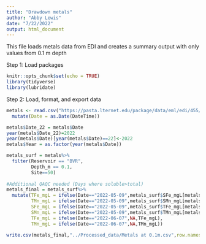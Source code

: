 ```yaml
---
title: "Drawdown metals"
author: "Abby Lewis"
date: "7/22/2022"
output: html_document
---
```


This file loads metals data from EDI and creates a summary output with only values from 0.1 m depth

Step 1: Load packages
```r
knitr::opts_chunk$set(echo = TRUE)
library(tidyverse)
library(lubridate)
```


Step 2: Load, format, and export data
```r
metals <- read.csv("https://pasta.lternet.edu/package/data/eml/edi/455/7/e71d70cac1650610e6a3fbbf7928007f")%>%
  mutate(Date = as.Date(DateTime))

metals$Date_22 = metals$Date
year(metals$Date_22)=2022
year(metals$Date)[year(metals$Date)==22]<-2022
metals$Year = as.factor(year(metals$Date))

metals_surf = metals%>%
  filter(Reservoir == "BVR",
         Depth_m == 0.1,
         Site==50)
  
#Additional QAQC needed (Days where soluble>total)
metals_final = metals_surf%>%
  mutate(TFe_mgL = ifelse(Date=="2022-05-09",metals_surf$SFe_mgL[metals_surf$Date=="2022-05-09"],TFe_mgL),
         TMn_mgL = ifelse(Date=="2022-05-09",metals_surf$SMn_mgL[metals_surf$Date=="2022-05-09"],TMn_mgL),
         SFe_mgL = ifelse(Date=="2022-05-09",metals_surf$TFe_mgL[metals_surf$Date=="2022-05-09"],SFe_mgL),
         SMn_mgL = ifelse(Date=="2022-05-09",metals_surf$TMn_mgL[metals_surf$Date=="2022-05-09"],SMn_mgL),
         TFe_mgL = ifelse(Date=="2022-06-07",NA,TFe_mgL),
         TMn_mgL = ifelse(Date=="2022-06-07",NA,TMn_mgL))

write.csv(metals_final,"../Processed_data/Metals at 0.1m.csv",row.names=F)
```